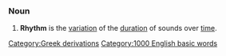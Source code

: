 ===Noun===
#'''Rhythm''' is the [[variation]] of the [[duration]] of sounds over [[time]].
[[Category:Greek derivations]]
[[Category:1000 English basic words]]